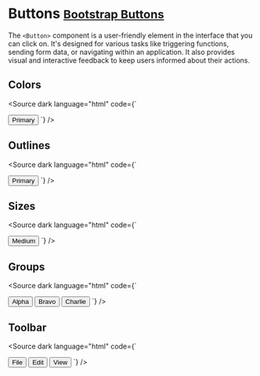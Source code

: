 
<Meta title="Components/Buttons" />

# Buttons <small class="bootstrap-docs">[Bootstrap Buttons](https://getbootstrap.com/docs/5.3/components/buttons/)</small>

The `<Button>` component is a user-friendly element in the interface that you can click on. It's designed for various tasks like triggering functions, sending form data, or navigating within an application. It also provides visual and interactive feedback to keep users informed about their actions.

<Canvas>
  <Story of={ButtonStories.Basic} />
</Canvas>

<Controls of={ButtonStories.Basic} />

## Colors
<Canvas withSource="none">
  <Story of={ButtonStories.Colors} />
</Canvas>

<Source dark language="html" code={`
<script lang="ts">
</script>

<Button color="primary">Primary</Button>
`} />

## Outlines
<Canvas withSource="none">
  <Story of={ButtonStories.Outlines} />
</Canvas>

<Source dark language="html" code={`
<script lang="ts">
</script>

<Button outline color="primary">Primary</Button>
`} />

## Sizes

<Canvas withSource="none">
  <Story of={ButtonStories.Sizes} />
</Canvas>

<Source dark language="html" code={`
<script lang="ts">
</script>

<Button size="md">Medium</Button>
`} />

## Groups

<Canvas withSource="none">
  <Story of={ButtonStories.Groups} />
</Canvas>

<Source dark language="html" code={`
<script lang="ts">
</script>

<ButtonGroup>
  <Button color="primary" active>Alpha</Button>
  <Button color="primary">Bravo</Button>
  <Button color="primary">Charlie</Button>
</ButtonGroup>
`} />

## Toolbar

<Canvas withSource="none">
  <Story of={ButtonStories.Toolbar} />
</Canvas>

<Source dark language="html" code={`
<script lang="ts">
</script>

<ButtonToolbar>
  <Button color="primary">File</Button>
  <Button color="primary">Edit</Button>
  <Button color="primary">View</Button>
</ButtonToolbar>
`} />
